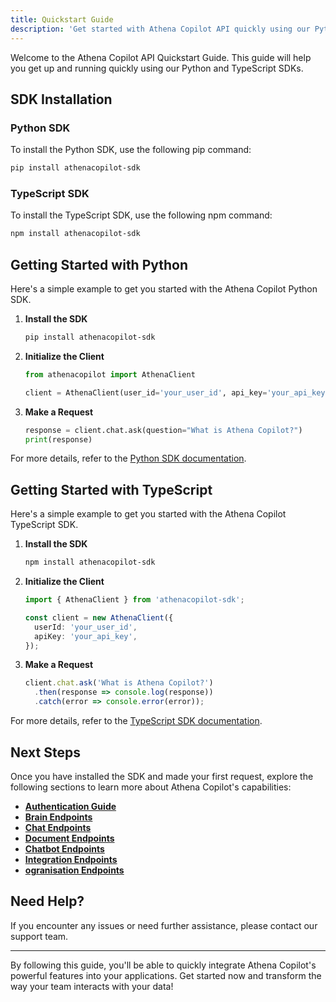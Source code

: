 ```yaml
---
title: Quickstart Guide
description: 'Get started with Athena Copilot API quickly using our Python and TypeScript SDKs.'
---
```



Welcome to the Athena Copilot API Quickstart Guide. This guide will help you get up and running quickly using our Python and TypeScript SDKs.

## SDK Installation

### Python SDK

To install the Python SDK, use the following pip command:

```bash
pip install athenacopilot-sdk
```

### TypeScript SDK

To install the TypeScript SDK, use the following npm command:

```bash
npm install athenacopilot-sdk
```

## Getting Started with Python

Here's a simple example to get you started with the Athena Copilot Python SDK.

1. **Install the SDK**

   ```bash
   pip install athenacopilot-sdk
   ```

2. **Initialize the Client**

   ```python
   from athenacopilot import AthenaClient

   client = AthenaClient(user_id='your_user_id', api_key='your_api_key')
   ```

3. **Make a Request**

   ```python
   response = client.chat.ask(question="What is Athena Copilot?")
   print(response)
   ```

For more details, refer to the [Python SDK documentation](https://github.com/athenacopilot/athenacopilot-python).

## Getting Started with TypeScript

Here's a simple example to get you started with the Athena Copilot TypeScript SDK.

1. **Install the SDK**

   ```bash
   npm install athenacopilot-sdk
   ```

2. **Initialize the Client**

   ```typescript
   import { AthenaClient } from 'athenacopilot-sdk';

   const client = new AthenaClient({
     userId: 'your_user_id',
     apiKey: 'your_api_key',
   });
   ```

3. **Make a Request**

   ```typescript
   client.chat.ask('What is Athena Copilot?')
     .then(response => console.log(response))
     .catch(error => console.error(error));
   ```

For more details, refer to the [TypeScript SDK documentation](https://github.com/athenacopilot/athenacopilot-typescript).

## Next Steps

Once you have installed the SDK and made your first request, explore the following sections to learn more about Athena Copilot's capabilities:

- **[Authentication Guide](/Authentication)**
- **[Brain Endpoints](/brain)**
- **[Chat Endpoints](/chat)**
- **[Document Endpoints](/document)**
- **[Chatbot Endpoints](/chatbot)**
- **[Integration Endpoints](/integration)**
- **[ogranisation Endpoints](/ogranisation)**

## Need Help?

If you encounter any issues or need further assistance, please contact our support team.

---

By following this guide, you'll be able to quickly integrate Athena Copilot's powerful features into your applications. Get started now and transform the way your team interacts with your data!